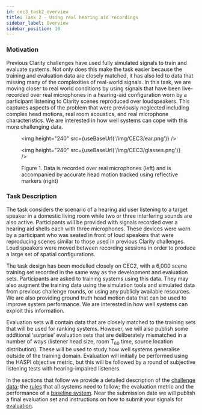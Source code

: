 ```yaml
---
id: cec3_task2_overview
title: Task 2 - Using real hearing aid recordings
sidebar_label: Overview
sidebar_position: 10
---
```



### Motivation

Previous Clarity challenges have used fully simulated signals to train and evaluate systems. Not only does this make the task easier because the training and evaluation data are closely matched, it has also led to data that missing many of the complexities of real-world signals. In this task, we are moving closer to real world conditions by using signals that have been live-recorded over real microphones in a hearing-aid configuration worn by a participant listening to Clarity scenes reproduced over loudspeakers. This captures aspects of the problem that were previously neglected including complex head motions, real room acoustics, and real microphone characteristics. We are interested in how well systems can cope with this more challenging data.

<figure id="fig5">
<Grid container spacing={3}>
        <Grid item xs={12} sm={4} md={4} key={1}>

<img height="240"  src={useBaseUrl('/img/CEC3/ear.png')} />
        </Grid>
       <Grid item xs={12} sm={8} md={8} key={2}>

<img height="240" src={useBaseUrl('/img/CEC3/glasses.png')} />
        </Grid>

</Grid>
<figcaption>Figure 1. Data is recorded over real microphones (left) and is accompanied by accurate head motion tracked using reflective markers (right)</figcaption>
</figure>

### Task Description

The task considers the scenario of a hearing aid user listening to a target speaker in a domestic living room while two or three interfering sounds are also active. Participants will be provided with signals recorded over a hearing aid shells each with three microphones. These devices were worn by a participant who was seated in front of loud speakers that were reproducing scenes similar to those used in previous Clarity challenges. Loud speakers were moved between recording sessions in order to produce a large set of spatial configurations.

The task design has been modelled closely on CEC2, with a 6,000 scene training set recorded in the same way as the development and evaluation sets. Participants are asked to training systems using this data. They may also augment the training data using the simulation tools and simulated data from previous challenge rounds, or using any publicly available resources. We are also providing ground truth head motion data that can be used to improve system performance. We are interested in how well systems can exploit this information.

Evaluation sets will contain data that are closely matched to the training sets that will be used for ranking systems. However, we will also publish some additional ‘surprise’ evaluation sets that are deliberately mismatched in a number of ways (listener head size, room T<sub>60</sub> time, source location distribution). These will be used to study how well systems generalise outside of the training domain. Evaluation will initially be performed using the HASPI objective metric, but this will be followed by a round of subjective listening tests with hearing-impaired listeners.

In the sections that follow we provide a detailed description of the [challenge data](./task2_data.mdx); the [rules](./task2_rules.mdx) that all systems need to follow; the evaluation metric and the performance of a [baseline system](./task2_baseline.mdx). Near the submission date we will publish a final evaluation set and instructions on how to submit your signals for [evaluation](./task2_submission.mdx).
